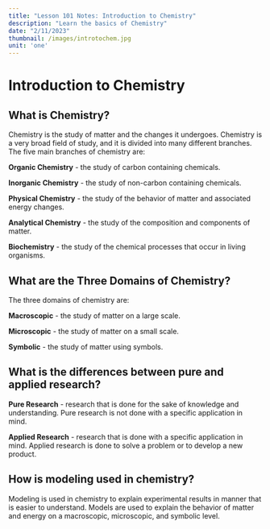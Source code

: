 ```yaml
---
title: "Lesson 101 Notes: Introduction to Chemistry"
description: "Learn the basics of Chemistry"
date: "2/11/2023"
thumbnail: /images/introtochem.jpg
unit: 'one'
---
```


# Introduction to Chemistry

## What is Chemistry?

Chemistry is the study of matter and the changes it undergoes. Chemistry is a very broad field of study, and it is divided into many different branches. The five main branches of chemistry are:

**Organic Chemistry** - the study of carbon containing chemicals.

**Inorganic Chemistry** - the study of non-carbon containing chemicals.

**Physical Chemistry** - the study of the behavior of matter and associated energy changes.

**Analytical Chemistry** - the study of the composition and components of matter.

**Biochemistry** - the study of the chemical processes that occur in living organisms.

## What are the Three Domains of Chemistry?

The three domains of chemistry are:

**Macroscopic** - the study of matter on a large scale. 

**Microscopic** - the study of matter on a small scale. 

**Symbolic** - the study of matter using symbols.

## What is the differences between pure and applied research?

**Pure Research** - research that is done for the sake of knowledge and understanding. Pure research is not done with a specific application in mind.

**Applied Research** - research that is done with a specific application in mind. Applied research is done to solve a problem or to develop a new product.

## How is modeling used in chemistry?

Modeling is used in chemistry to explain experimental results in manner that is easier to understand. Models are used to explain the behavior of matter and energy on a macroscopic, microscopic, and symbolic level.
